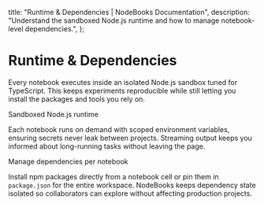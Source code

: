 
  title: "Runtime & Dependencies | NodeBooks Documentation",
  description: "Understand the sandboxed Node.js runtime and how to manage notebook-level dependencies.",
};

# Runtime & Dependencies

Every notebook executes inside an isolated Node.js sandbox tuned for TypeScript. This keeps experiments reproducible while still letting you install the packages and tools you rely on.

<SectionHeading id="node-runtime">Sandboxed Node.js runtime</SectionHeading>

Each notebook runs on demand with scoped environment variables, ensuring secrets never leak between projects. Streaming output keeps you informed about long-running tasks without leaving the page.

<SectionHeading id="dependencies">Manage dependencies per notebook</SectionHeading>

Install npm packages directly from a notebook cell or pin them in `package.json` for the entire workspace. NodeBooks keeps dependency state isolated so collaborators can explore without affecting production projects.

<FeatureList items={runtimeAndDependencyFeatures} />

<DocsPager slug="runtime-and-dependencies" />
